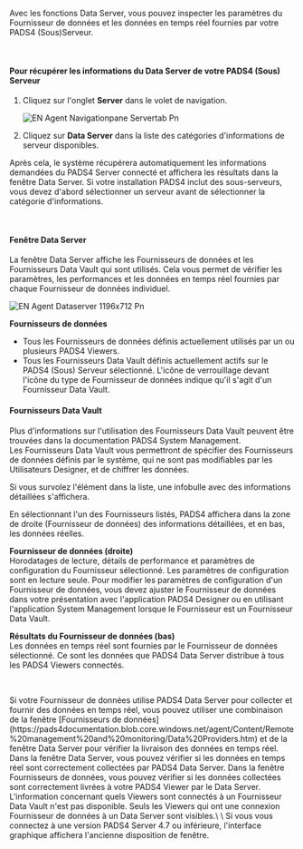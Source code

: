 Avec les fonctions Data Server, vous pouvez inspecter les paramètres du Fournisseur de données et les données en temps réel fournies par votre PADS4 (Sous)Serveur.

 

#### **Pour récupérer les informations du Data Server de votre PADS4 (Sous) Serveur**

1. Cliquez sur l'onglet **Server** dans le volet de navigation.

   ![EN Agent Navigationpane Servertab Pn](/images/digital-signage/windows-applications/agent/remote-management-and-monitoring/EN-Agent-Navigationpane-Servertab.png)
2. Cliquez sur **Data Server** dans la liste des catégories d'informations de serveur disponibles.

Après cela, le système récupérera automatiquement les informations demandées du PADS4 Server connecté et affichera les résultats dans la fenêtre Data Server. Si votre installation PADS4 inclut des sous-serveurs, vous devez d'abord sélectionner un serveur avant de sélectionner la catégorie d'informations.

 

#### **Fenêtre Data Server**

La fenêtre Data Server affiche les Fournisseurs de données et les Fournisseurs Data Vault qui sont utilisés. Cela vous permet de vérifier les paramètres, les performances et les données en temps réel fournies par chaque Fournisseur de données individuel.

![EN Agent Dataserver 1196x712 Pn](/images/digital-signage/windows-applications/agent/remote-management-and-monitoring/EN-Agent-Dataserver_1196x712.png)

**Fournisseurs de données**

* Tous les Fournisseurs de données définis actuellement utilisés par un ou plusieurs PADS4 Viewers.
* Tous les Fournisseurs Data Vault définis actuellement actifs sur le PADS4 (Sous) Serveur sélectionné. L'icône de verrouillage devant l'icône du type de Fournisseur de données indique qu'il s'agit d'un Fournisseur Data Vault.

#### **Fournisseurs Data Vault**

Plus d'informations sur l'utilisation des Fournisseurs Data Vault peuvent être trouvées dans la documentation PADS4 System Management.\
Les Fournisseurs Data Vault vous permettront de spécifier des Fournisseurs de données définis par le système, qui ne sont pas modifiables par les Utilisateurs Designer, et de chiffrer les données.

Si vous survolez l'élément dans la liste, une infobulle avec des informations détaillées s'affichera.

En sélectionnant l'un des Fournisseurs listés, PADS4 affichera dans la zone de droite (Fournisseur de données) des informations détaillées, et en bas, les données réelles.

**Fournisseur de données (droite)**\
Horodatages de lecture, détails de performance et paramètres de configuration du Fournisseur sélectionné. Les paramètres de configuration sont en lecture seule. Pour modifier les paramètres de configuration d'un Fournisseur de données, vous devez ajuster le Fournisseur de données dans votre présentation avec l'application PADS4 Designer ou en utilisant l'application System Management lorsque le Fournisseur est un Fournisseur Data Vault.

**Résultats du Fournisseur de données (bas)**\
Les données en temps réel sont fournies par le Fournisseur de données sélectionné. Ce sont les données que PADS4 Data Server distribue à tous les PADS4 Viewers connectés.

 

<Tip>
  Si votre Fournisseur de données utilise PADS4 Data Server pour collecter et fournir des données en temps réel, vous pouvez utiliser une combinaison de la fenêtre [Fournisseurs de données](https://pads4documentation.blob.core.windows.net/agent/Content/Remote%20management%20and%20monitoring/Data%20Providers.htm) et de la fenêtre Data Server pour vérifier la livraison des données en temps réel. Dans la fenêtre Data Server, vous pouvez vérifier si les données en temps réel sont correctement collectées par PADS4 Data Server. Dans la fenêtre Fournisseurs de données, vous pouvez vérifier si les données collectées sont correctement livrées à votre PADS4 Viewer par le Data Server.
</Tip>

<Info>
  L'information concernant quels Viewers sont connectés à un Fournisseur Data Vault n'est pas disponible. Seuls les Viewers qui ont une connexion Fournisseur de données à un Data Server sont visibles.\
  \
  Si vous vous connectez à une version PADS4 Server 4.7 ou inférieure, l'interface graphique affichera l'ancienne disposition de fenêtre.
</Info>
